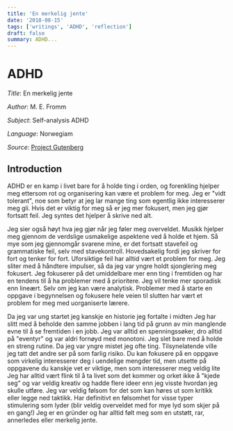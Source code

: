 ```yaml
---
title: 'En merkelig jente'
date: '2018-08-15'
tags: ['writings', 'ADHD', 'reflection']
draft: false
summary: ADHD...
---
```


# ADHD

_Title_: En merkelig jente

_Author_: M. E. Fromm

_Subject_: Self-analysis ADHD

_Language_: Norwegiam

_Source_: [Project Gutenberg](https://www.gutenberg.org/ebooks/35)

## Introduction


ADHD er en kamp i livet bare for å holde ting i orden, og forenkling hjelper meg ettersom rot og organisering kan være et problem for meg. Jeg er "vidt tolerant", noe som betyr at jeg lar mange ting som egentlig ikke interesserer meg gli. Hvis det er viktig for meg så er jeg mer fokusert, men jeg gjør fortsatt feil. Jeg syntes det hjelper å skrive ned alt. 

Jeg sier også høyt hva jeg gjør når jeg føler meg overveldet. Musikk hjelper meg gjennom de verdslige usmakelige aspektene ved å holde et hjem. Så mye som jeg gjennomgår svarene mine, er det fortsatt stavefeil og grammatiske feil, selv med stavekontroll. Hovedsakelig fordi jeg skriver for fort og tenker for fort. Uforsiktige feil har alltid vært et problem for meg. Jeg sliter med å håndtere impulser, så da jeg var yngre holdt sjonglering meg fokusert. Jeg fokuserer på det umiddelbare mer enn ting i fremtiden og har en tendens til å ha problemer med å prioritere. Jeg vil tenke mer sporadisk enn lineært. Selv om jeg kan være analytisk. Problemer med å starte en oppgave i begynnelsen og fokusere hele veien til slutten har vært et problem for meg med uorganiserte lærere. 

Da jeg var ung startet jeg kanskje en historie jeg fortalte i midten Jeg har slitt med å beholde den samme jobben i lang tid på grunn av min manglende evne til å se fremtiden i en jobb. Jeg var alltid en spenningssøker, dro alltid på "eventyr" og var aldri fornøyd med monotoni. Jeg slet bare med å holde en streng rutine. Da jeg var yngre mistet jeg ofte ting. Tilsynelatende ville jeg tatt det andre ser på som farlig risiko. Du kan fokusere på en oppgave som virkelig interesserer deg i uendelige mengder tid, men utsette på oppgavene du kanskje vet er viktige, men som interesserer meg veldig lite Jeg har alltid vært flink til å ta livet som det kommer og orket ikke å "kjede seg" og var veldig kreativ og hadde flere ideer enn jeg visste hvordan jeg skulle utføre. Jeg var veldig følsom for det som kan høres ut som kritikk eller legge ned taktikk. Har definitivt en følsomhet for visse typer stimulering som lyder (blir veldig overveldet med for mye lyd som skjer på en gang!) Jeg er en gründer og har alltid følt meg som en utstøtt, rar, annerledes eller merkelig jente.
